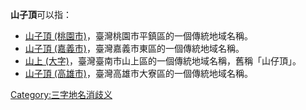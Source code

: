 '''山子頂'''可以指：
*[[山子頂_(桃園市)|山子頂 (桃園市)]]，臺灣桃園市平鎮區的一個傳統地域名稱。
*[[山子頂_(嘉義市)|山子頂 (嘉義市)]]，臺灣嘉義市東區的一個傳統地域名稱。
*[[山上_(大字)|山上 (大字)]]，臺灣臺南市山上區的一個傳統地域名稱，舊稱「山仔頂」。
*[[山子頂_(高雄市)|山子頂 (高雄市)]]，臺灣高雄市大寮區的一個傳統地域名稱。
{{disambig}}
[[Category:三字地名消歧义|Category:三字地名消歧义]]